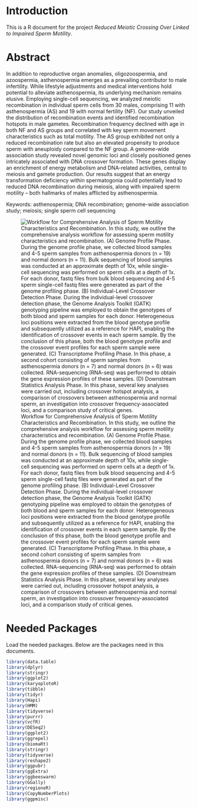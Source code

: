 # Introduction

This is a R document for the project *Reduced Meiotic Crossing Over Linked to Impaired Sperm Motility*.

# Abstract

In addition to reproductive organ anomalies, oligozoospermia, and azoospermia, asthenospermia emerges as a prevailing contributor to male infertility. While lifestyle adjustments and medical interventions hold potential to alleviate asthenospermia, its underlying mechanism remains elusive. Employing single-cell sequencing, we analyzed meiotic recombination in individual sperm cells from 30 males, comprising 11 with asthenospermia (AS) and 19 with normal fertility (NF). Our study unveiled the distribution of recombination events and identified recombination hotspots in male gametes. Recombination frequency declined with age in both NF and AS groups and correlated with key sperm movement characteristics such as total motility. The AS group exhibited not only a reduced recombination rate but also an elevated propensity to produce sperm with aneuploidy compared to the NF group. A genome-wide association study revealed novel genomic loci and closely positioned genes intricately associated with DNA crossover formation. These genes display an enrichment of energy metabolism and DNA-related activities, central to meiosis and gamete production. Our results suggest that an energy transformation deficiency within spermatogonia could potentially lead to reduced DNA recombination during meiosis, along with impaired sperm motility -- both hallmarks of males afflicted by asthenospermia.

Keywords: asthenospermia; DNA recombination; genome-wide association study; meiosis; single sperm cell sequencing

![Workflow for Comprehensive Analysis of Sperm Motility Characteristics and Recombination. In this study, we outline the comprehensive analysis workflow for assessing sperm motility characteristics and recombination. (A) Genome Profile Phase. During the genome profile phase, we collected blood samples and 4-5 sperm samples from asthenospermia donors (n = 19) and normal donors (n = 11). Bulk sequencing of blood samples was conducted at an approximate depth of 10x, while single-cell sequencing was performed on sperm cells at a depth of 1x. For each donor, fastq files from bulk blood sequencing and 4-5 sperm single-cell fastq files were generated as part of the genome profiling phase. (B) Individual-Level Crossover Detection Phase. During the individual-level crossover detection phase, the Genome Analysis Toolkit (GATK) genotyping pipeline was employed to obtain the genotypes of both blood and sperm samples for each donor. Heterogeneous loci positions were extracted from the blood genotype profile and subsequently utilized as a reference for HAPI, enabling the identification of crossover events in each sperm sample. By the conclusion of this phase, both the blood genotype profile and the crossover event profiles for each sperm sample were generated. (C) Transcriptome Profiling Phase. In this phase, a second cohort consisting of sperm samples from asthenospermia donors (n = 7) and normal donors (n = 6) was collected. RNA-sequencing (RNA-seq) was performed to obtain the gene expression profiles of these samples. (D) Downstream Statistics Analysis Phase. In this phase, several key analyses were carried out, including crossover hotspot analysis, a comparison of crossovers between asthenospermia and normal sperm, an investigation into crossover frequency-associated loci, and a comparison study of critical genes.](Figures/s1.png)

# Needed Packages

Load the needed packages. Below are the packages need in this documents.

```r

library(data.table)
library(dplyr)
library(stringr)
library(ggplot2)
library(karyoploteR)
library(tibble)
library(tidyr)
library(Hapi)
library(HMM)
library(tidyverse)
library(purrr)
library(vcfR)
library(DESeq2)
library(ggplot2)
library(ggrepel)
library(biomaRt)
library(stringr)
library(tidyverse)
library(reshape2)
library(ggpubr)
library(ggExtra)
library(ggbeeswarm)
library(GGally)
library(regioneR)
library(CopyNumberPlots)
library(ggpmisc)
```
